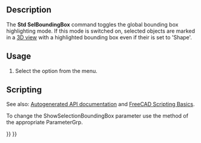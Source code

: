 <languages/>
<translate>

<!--T:8-->
{{Docnav
|[[Std_DrawStyle|DrawStyle]]
|[[Std_ViewIvStereoRedGreen|ViewIvStereoRedGreen]]
|[[Std_View_Menu|Std View Menu]]
|IconL=Std_DrawStyle.svg
|IconR=Std_ViewIvStereoRedGreen.svg
|IconC=Freecad.svg
}}

<!--T:1-->
{{GuiCommand
|Name=Std SelBoundingBox
|MenuLocation=View → Bounding box
|Workbenches=All
|Version=0.19
|SeeAlso=[[Std_DrawStyle|Std DrawStyle]]
}}

==Description== <!--T:2-->

<!--T:3-->
The '''Std SelBoundingBox''' command toggles the global bounding box highlighting mode. If this mode is switched on, selected objects are marked in a [[3D_view|3D view]] with a highlighted bounding box even if their {{PropertyView|Selection Style}} is set to 'Shape'.

==Usage== <!--T:5-->

<!--T:6-->
# Select the {{MenuCommand|View → [[Image:Std_SelBoundingBox.svg|16px]] Bounding box}} option from the menu.

==Scripting== <!--T:12-->

<!--T:13-->
See also: [https://freecad.github.io/SourceDoc/ Autogenerated API documentation] and [[FreeCAD_Scripting_Basics|FreeCAD Scripting Basics]].

<!--T:14-->
To change the ShowSelectionBoundingBox parameter use the {{incode|SetBool}} method of the appropriate ParameterGrp.

</translate>
{{Code|code=
import FreeCAD, FreeCADGui

grp = FreeCAD.ParamGet("User parameter:BaseApp/Preferences/View")
if grp.GetBool("ShowSelectionBoundingBox"):
    grp.SetBool("ShowSelectionBoundingBox", False)
else:
    grp.SetBool("ShowSelectionBoundingBox", True)

FreeCADGui.updateCommands()
}}
<translate>


<!--T:9-->
{{Docnav
|[[Std_DrawStyle|DrawStyle]]
|[[Std_ViewIvStereoRedGreen|ViewIvStereoRedGreen]]
|[[Std_View_Menu|Std View Menu]]
|IconL=Std_DrawStyle.svg
|IconR=Std_ViewIvStereoRedGreen.svg
|IconC=Freecad.svg
}}

</translate>
{{Std_Base_navi{{#translation:}}}}
{{Userdocnavi{{#translation:}}}}